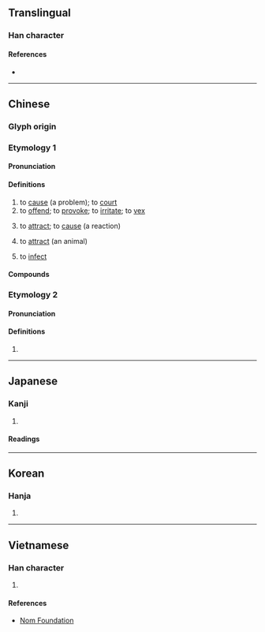 {{character info}}
==Translingual==

===Han character===
{{Han char|rn=61|rad=心|as=09|sn=13|four=44336|canj=TKRP|ids=⿱若心}}

====References====
* {{Han ref|kx=0393.010|dkj=10866|dj=0729.010|hdz=42309.010|uh=60F9|ud=24825|bh=B753|bd=46931}}

----

==Chinese==
{{zh-forms|alt=𢜪}}

===Glyph origin===
{{Han etyl}}

===Etymology 1===

====Pronunciation====
{{zh-pron
|m=rě
|m-s=
|c=je5
|c-t=
|g=
|h=pfs=ngiâ
|j=
|mb=niǎ
|md=niā
|mn=xm,qz,jj,tp:liá/zz,kh:jiá
|mn-t=ria2
|w=3za
|x=
|mc=1
|oc=1
|ma=Zh-re.ogg
|cat=v
}}

====Definitions====
{{zh-hanzi}}

# to [[cause]] (a problem); to [[court]]
# to [[offend]]; to [[provoke]]; to [[irritate]]; to [[vex]]
#: {{zh-x|你 幹嘛 老 是 惹 我？|Why do you always get on my nerves?}}
#: {{zh-x|唔好 惹 佢哋。|Don't '''provoke''' them.|C}}
# to [[attract]]; to [[cause]] (a reaction)
# {{lb|zh|Cantonese}} to [[attract]] (an animal)
#: {{zh-syn|招}}
#: {{zh-x|惹 烏蠅|to '''attract''' flies|C}}
# {{lb|zh|Cantonese}} to [[infect]]

====Compounds====
{{zh-der|惹口面|惹禍招殃|惹草沾花|思惹情牽|惹火燒身|意惹情牽|惹草黏花|惹麻煩|惹草粘花|惹草沾風|惹草拈花|惹罪招愆|惹禍招災|惹禍|惹眼|惹災招禍|惹惱|惹子|惹人憐愛|惹事|惹是招非|不惹氣|干惹|惹事招非|惹火|惹不起|惹是生非|惹氣|嘲惹|不好惹|惹惹|好惹|惹事生非|惹禍招愆|招惹|拈花惹草|招是惹非|招花惹草|招風惹雨|沾惹|沾風惹草|招風惹草|粘花惹絮|纏惹|絆惹|粘花惹草|不惹眼|傳惹|儸惹|利惹名牽|勾惹|引惹|惹動|惹厭|惹口舌|惹是非|惹焰燒身|惹犯|惹發|惹目|惹絆|惹翻|惹起|招事惹非|招災惹禍|招蜂惹蝶|撩惹|攬惹|染惹|沾花惹草|火惹惹|牽惹|縈惹|縈腸惹肚|罹惹|羅惹|胡羅惹|苒惹|討惹厭|遷惹|邏惹|雨沾雲惹|霑惹|黏惹|惹毛}}

===Etymology 2===

====Pronunciation====
{{zh-pron
|m=ruò
|dial=n
|mc=2
|oc=2
|ma=Zh-re.ogg
|cat=v
}}

====Definitions====
{{zh-hanzi}}

# {{rfdef|zh}}

{{zh-cat|Elementary}}

----

==Japanese==

===Kanji===
{{ja-kanji|grade=|rs=心09}}

# {{rfdef|ja|sort=心09}}

====Readings====
{{ja-readings
|on=じゃ, じゃく
|kun=ひ-く
}}

----

==Korean==

===Hanja===
{{ko-hanja|hangeul=야|eumhun=|rv=ya|mr=ya|y=ya}}

# {{rfdef|ko|sort=心09}}

----

==Vietnamese==

===Han character===
{{vi-readings|reading=nhạ|rs=心09}}

# {{rfdef|vi|sort=心09}}

====References====
* [http://nomfoundation.org/common/nom_details.php?codepoint=60f9 Nom Foundation]